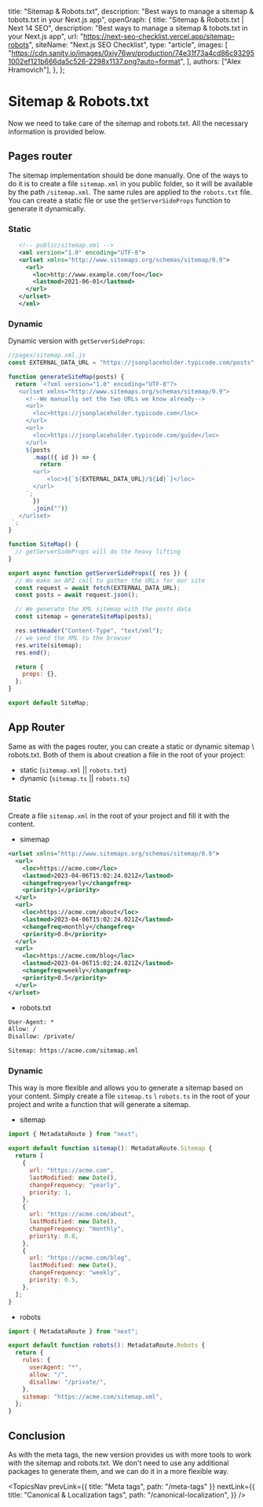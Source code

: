 
  title: "Sitemap & Robots.txt",
  description: "Best ways to manage a sitemap & tobots.txt in your Next.js app",
  openGraph: {
    title: "Sitemap & Robots.txt | Next 14 SEO",
    description:
      "Best ways to manage a sitemap & tobots.txt in your Next.js app",
    url: "https://next-seo-checklist.vercel.app/sitemap-robots",
    siteName: "Next.js SEO Checklist",
    type: "article",
    images: [
      "https://cdn.sanity.io/images/0xiy76wv/production/74e31f73a4cd86c932951002ef121b666da5c526-2298x1137.png?auto=format",
    ],
    authors: ["Alex Hramovich"],
  },
};

# Sitemap & Robots.txt

Now we need to take care of the sitemap and robots.txt. All the necessary information is provided below.

## Pages router

The sitemap implementation should be done manually. One of the ways to do it is to create a file `sitemap.xml` in you public folder,
so it will be available by the path `/sitemap.xml`. The same rules are applied to the `robots.txt` file.
You can create a static file or use the `getServerSideProps` function to generate it dynamically.

### Static

```xml
   <!-- public/sitemap.xml -->
   <xml version="1.0" encoding="UTF-8">
   <urlset xmlns="http://www.sitemaps.org/schemas/sitemap/0.9">
     <url>
       <loc>http://www.example.com/foo</loc>
       <lastmod>2021-06-01</lastmod>
     </url>
   </urlset>
   </xml>
```

### Dynamic

Dynamic version with `getServerSideProps`:

```javascript
//pages/sitemap.xml.js
const EXTERNAL_DATA_URL = "https://jsonplaceholder.typicode.com/posts";

function generateSiteMap(posts) {
  return `<?xml version="1.0" encoding="UTF-8"?>
   <urlset xmlns="http://www.sitemaps.org/schemas/sitemap/0.9">
     <!--We manually set the two URLs we know already-->
     <url>
       <loc>https://jsonplaceholder.typicode.com</loc>
     </url>
     <url>
       <loc>https://jsonplaceholder.typicode.com/guide</loc>
     </url>
     ${posts
       .map(({ id }) => {
         return `
       <url>
           <loc>${`${EXTERNAL_DATA_URL}/${id}`}</loc>
       </url>
     `;
       })
       .join("")}
   </urlset>
 `;
}

function SiteMap() {
  // getServerSideProps will do the heavy lifting
}

export async function getServerSideProps({ res }) {
  // We make an API call to gather the URLs for our site
  const request = await fetch(EXTERNAL_DATA_URL);
  const posts = await request.json();

  // We generate the XML sitemap with the posts data
  const sitemap = generateSiteMap(posts);

  res.setHeader("Content-Type", "text/xml");
  // we send the XML to the browser
  res.write(sitemap);
  res.end();

  return {
    props: {},
  };
}

export default SiteMap;
```

## App Router

Same as with the pages router, you can create a static or dynamic sitemap \ robots.txt.
Both of them is about creation a file in the root of your project:

- static (`sitemap.xml` || `robots.txt`)
- dynamic (`sitemap.ts` || `robots.ts`)

### Static

Create a file `sitemap.xml` in the root of your project and fill it with the content.

- simemap

```xml
<urlset xmlns="http://www.sitemaps.org/schemas/sitemap/0.9">
  <url>
    <loc>https://acme.com</loc>
    <lastmod>2023-04-06T15:02:24.021Z</lastmod>
    <changefreq>yearly</changefreq>
    <priority>1</priority>
  </url>
  <url>
    <loc>https://acme.com/about</loc>
    <lastmod>2023-04-06T15:02:24.021Z</lastmod>
    <changefreq>monthly</changefreq>
    <priority>0.8</priority>
  </url>
  <url>
    <loc>https://acme.com/blog</loc>
    <lastmod>2023-04-06T15:02:24.021Z</lastmod>
    <changefreq>weekly</changefreq>
    <priority>0.5</priority>
  </url>
</urlset>
```

- robots.txt

```txt
User-Agent: *
Allow: /
Disallow: /private/

Sitemap: https://acme.com/sitemap.xml
```

### Dynamic

This way is more flexible and allows you to generate a sitemap based on your content.
Simply create a file `sitemap.ts` \ `robots.ts` in the root of your project and write a function that will generate a sitemap.

- sitemap

```javascript
import { MetadataRoute } from "next";

export default function sitemap(): MetadataRoute.Sitemap {
  return [
    {
      url: "https://acme.com",
      lastModified: new Date(),
      changeFrequency: "yearly",
      priority: 1,
    },
    {
      url: "https://acme.com/about",
      lastModified: new Date(),
      changeFrequency: "monthly",
      priority: 0.8,
    },
    {
      url: "https://acme.com/blog",
      lastModified: new Date(),
      changeFrequency: "weekly",
      priority: 0.5,
    },
  ];
}
```

- robots

```javascript
import { MetadataRoute } from "next";

export default function robots(): MetadataRoute.Robots {
  return {
    rules: {
      userAgent: "*",
      allow: "/",
      disallow: "/private/",
    },
    sitemap: "https://acme.com/sitemap.xml",
  };
}
```

## Conclusion

As with the meta tags, the new version provides us with more tools to work with the sitemap and robots.txt.
We don't need to use any additional packages to generate them, and we can do it in a more flexible way.

<TopicsNav
  prevLink={{ title: "Meta tags", path: "/meta-tags" }}
  nextLink={{
    title: "Canonical & Localization tags",
    path: "/canonical-localization",
  }}
/>
